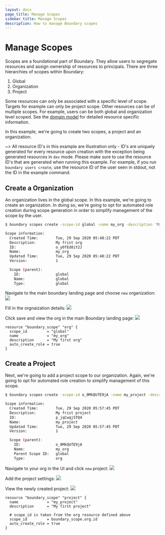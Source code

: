 ```yaml
---
layout: docs
page_title: Manage Scopes
sidebar_title: Manage Scopes
description: How to manage Boundary scopes
---
```


# Manage Scopes

Scopes are a foundational part of Boundary. They allow users to segregate resources and assign ownership of resources to principals. There are three hierarchies of scopes within Boundary:

1. Global
2. Organization
3. Project

Some resources can only be associated with a specific level of scope. Targets for example can only be project scope. Other resources can be of multiple scopes. For example, users can be both global and organization level scoped. See the [domain model](/docs/domain-model) for detailed resource specific information.

In this example, we're going to create two scopes, a project and an organization.

~> All resource ID's in this example are illustration only - ID's are uniquely generated for every resource upon creation with the exception being
generated resources in `dev` mode. Please make sure to use the resource ID's that are generated when running this example. For example, if you run
`boundary users create`, use the resource ID of the user seen in stdout, not the ID in the example command.

## Create a Organization

An organization lives in the global scope. In this example, we're going to create an organization. In doing so, we're going to opt for automated role creation during scope generation in order to simplify management of the scope by the user.

<Tabs>
<Tab heading="CLI">


```bash
$ boundary scopes create -scope-id global -name my_org -description 'My frist org'

Scope information:
  Created Time:        Tue, 29 Sep 2020 05:48:22 PDT
  Description:         My frist org
  ID:                  o_y0fEd8iY2J
  Name:                my_org
  Updated Time:        Tue, 29 Sep 2020 05:48:22 PDT
  Version:             1

  Scope (parent):
    ID:                global
    Name:              global
    Type:              global
```

</Tab>
<Tab heading="Admin Console">


Navigate to the main boundary landing page and choose `new` organization:
![](/img/manage-scopes-org-undefined.png)

Fill in the orgnaization details:
![](/img/manage-scopes-org-settings.png)

Click save and view the org in the main Boundary landing page:
![](/img/manage-scopes-org-defined.png)

</Tab>
<Tab heading="Terraform">

```hcl
resource "boundary_scope" "org" {
  scope_id         = "global"
  name             = "my_org"
  description      = "My first org"
  auto_create_role = true
}
```

</Tab>
</Tabs>

## Create a Project

Next, we're going to add a project scope to our organization. Again, we're going to opt for automated role creation to simplify management of this scope.

<Tabs>
<Tab heading="CLI">

```bash
$ boundary scopes create -scope-id o_0MkQUfE9jA -name my_project -description 'My frist project'

Scope information:
  Created Time:        Tue, 29 Sep 2020 05:57:45 PDT
  Description:         My frist project
  ID:                  p_jqCwqjSTQ4
  Name:                my_project
  Updated Time:        Tue, 29 Sep 2020 05:57:45 PDT
  Version:             1

  Scope (parent):
    ID:                o_0MkQUfE9jA
    Name:              my_org
    Parent Scope ID:   global
    Type:              org
```

</Tab>
<Tab heading="Admin Console">

Navigate to your org in the UI and click `new` project:
![](/img/manage-scopes-project-undefined.png)

Add the project settings:
![](/img/manage-scopes-project-settings.png)

View the newly created project:
![](/img/manage-scopes-project-defined.png)

</Tab>
<Tab heading="Terraform">

```hcl
resource "boundary_scope" "project" {
  name             = "my_project"
  description      = "My first project"

  # scope_id is taken from the org resource defined above
  scope_id         = boundary_scope.org.id
  auto_create_role = true
}
```

</Tab>
</Tabs>